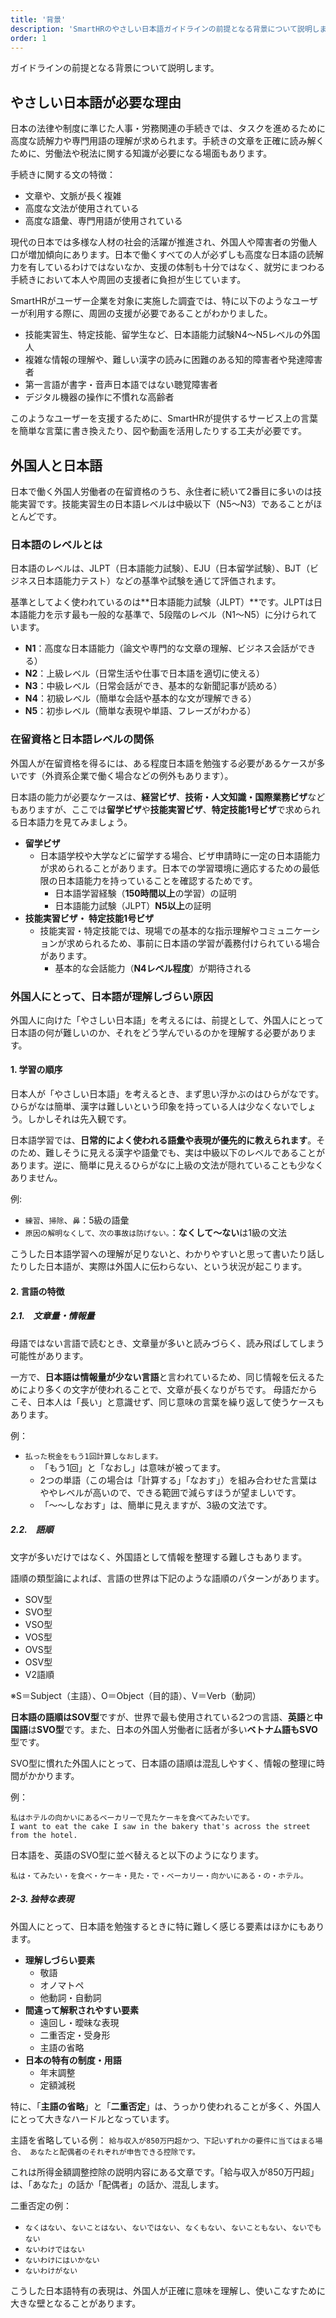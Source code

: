 ```yaml
---
title: '背景'
description: 'SmartHRのやさしい日本語ガイドラインの前提となる背景について説明します。'
order: 1
---
```


ガイドラインの前提となる背景について説明します。

## やさしい日本語が必要な理由

日本の法律や制度に準じた人事・労務関連の手続きでは、タスクを進めるために高度な読解力や専門用語の理解が求められます。手続きの文章を正確に読み解くために、労働法や税法に関する知識が必要になる場面もあります。

手続きに関する文の特徴：
* 文章や、文脈が長く複雑
* 高度な文法が使用されている
* 高度な語彙、専門用語が使用されている

現代の日本では多様な人材の社会的活躍が推進され、外国人や障害者の労働人口が増加傾向にあります。日本で働くすべての人が必ずしも高度な日本語の読解力を有しているわけではないなか、支援の体制も十分ではなく、就労にまつわる手続きにおいて本人や周囲の支援者に負担が生じています。

SmartHRがユーザー企業を対象に実施した調査では、特に以下のようなユーザーが利用する際に、周囲の支援が必要であることがわかりました。

* 技能実習生、特定技能、留学生など、日本語能力試験N4〜N5レベルの外国人
* 複雑な情報の理解や、難しい漢字の読みに困難のある知的障害者や発達障害者
* 第一言語が書字・音声日本語ではない聴覚障害者
* デジタル機器の操作に不慣れな高齢者

このようなユーザーを支援するために、SmartHRが提供するサービス上の言葉を簡単な言葉に書き換えたり、図や動画を活用したりする工夫が必要です。

## 外国人と日本語

日本で働く外国人労働者の在留資格のうち、永住者に続いて2番目に多いのは技能実習です。技能実習生の日本語レベルは中級以下（N5〜N3）であることがほとんどです。

### 日本語のレベルとは

日本語のレベルは、JLPT（日本語能力試験）、EJU（日本留学試験）、BJT（ビジネス日本語能力テスト）などの基準や試験を通じて評価されます。

基準としてよく使われているのは**日本語能力試験（JLPT）**です。JLPTは日本語能力を示す最も一般的な基準で、5段階のレベル（N1〜N5）に分けられています。

* **N1**：高度な日本語能力（論文や専門的な文章の理解、ビジネス会話ができる）
* **N2**：上級レベル（日常生活や仕事で日本語を適切に使える）
* **N3**：中級レベル（日常会話ができ、基本的な新聞記事が読める）
* **N4**：初級レベル（簡単な会話や基本的な文が理解できる）
* **N5**：初歩レベル（簡単な表現や単語、フレーズがわかる）

### 在留資格と日本語レベルの関係

外国人が在留資格を得るには、ある程度日本語を勉強する必要があるケースが多いです（外資系企業で働く場合などの例外もあります）。

日本語の能力が必要なケースは、**経営ビザ**、**技術・人文知識・国際業務ビザ**などもありますが、ここでは**留学ビザ**や**技能実習ビザ**、**特定技能1号ビザ**で求められる日本語力を見てみましょう。

* **留学ビザ**
    * 日本語学校や大学などに留学する場合、ビザ申請時に一定の日本語能力が求められることがあります。日本での学習環境に適応するための最低限の日本語能力を持っていることを確認するためです。
        * 日本語学習経験（**150時間以上**の学習）の証明
        * 日本語能力試験（JLPT）**N5以上**の証明
* **技能実習ビザ・ 特定技能1号ビザ**
    * 技能実習・特定技能では、現場での基本的な指示理解やコミュニケーションが求められるため、事前に日本語の学習が義務付けられている場合があります。
        * 基本的な会話能力（**N4レベル程度**）が期待される

### 外国人にとって、日本語が理解しづらい原因

外国人に向けた「やさしい日本語」を考えるには、前提として、外国人にとって日本語の何が難しいのか、それをどう学んでいるのかを理解する必要があります。

#### 1. 学習の順序

日本人が「やさしい日本語」を考えるとき、まず思い浮かぶのはひらがなです。ひらがなは簡単、漢字は難しいという印象を持っている人は少なくないでしょう。しかしそれは先入観です。

日本語学習では、**日常的によく使われる語彙や表現が優先的に教えられます**。そのため、難しそうに見える漢字や語彙でも、実は中級以下のレベルであることがあります。逆に、簡単に見えるひらがなに上級の文法が隠れていることも少なくありません。

例: 

* `練習`、`掃除`、`鼻`：5級の語彙
* `原因の解明なくして、次の事故は防げない。`：**なくして〜ない**は1級の文法

こうした日本語学習への理解が足りないと、わかりやすいと思って書いたり話したりした日本語が、実際は外国人に伝わらない、という状況が起こります。

#### 2. 言語の特徴

##### 2.1.　文章量・情報量

母語ではない言語で読むとき、文章量が多いと読みづらく、読み飛ばしてしまう可能性があります。  

一方で、**日本語は情報量が少ない言語**と言われているため、同じ情報を伝えるためにより多くの文字が使われることで、文章が長くなりがちです。
母語だからこそ、日本人は「長い」と意識せず、同じ意味の言葉を繰り返して使うケースもあります。

例：

* `払った税金をもう1回計算しなおします。`
    * 「もう1回」と「なおし」は意味が被ってます。
    * 2つの単語（この場合は「計算する」「なおす」）を組み合わせた言葉はややレベルが高いので、できる範囲で減らすほうが望ましいです。
    * 「〜〜しなおす」は、簡単に見えますが、3級の文法です。

##### 2.2.　語順

文字が多いだけではなく、外国語として情報を整理する難しさもあります。

語順の類型論によれば、言語の世界は下記のような語順のパターンがあります。

* SOV型
* SVO型
* VSO型
* VOS型
* OVS型
* OSV型
* V2語順

※S＝Subject（主語）、O＝Object（目的語）、V＝Verb（動詞）

**日本語の語順はSOV型**ですが、世界で最も使用されている2つの言語、**英語**と**中国語**は**SVO型**です。また、日本の外国人労働者に話者が多い**ベトナム語もSVO**型です。

SVO型に慣れた外国人にとって、日本語の語順は混乱しやすく、情報の整理に時間がかかります。

例：

```
私はホテルの向かいにあるベーカリーで見たケーキを食べてみたいです。
I want to eat the cake I saw in the bakery that's across the street from the hotel.
```

日本語を、英語のSVO型に並べ替えると以下のようになります。

`私は・てみたい・を食べ・ケーキ・見た・で・ベーカリー・向かいにある・の・ホテル。`

##### 2-3. 独特な表現

外国人にとって、日本語を勉強するときに特に難しく感じる要素はほかにもあります。

* **理解しづらい要素**
    * 敬語
    * オノマトペ
    * 他動詞・自動詞
* **間違って解釈されやすい要素**
    * 遠回し・曖昧な表現
    * 二重否定・受身形
    * 主語の省略
* **日本の特有の制度・用語**
    * 年末調整
    * 定額減税

特に、「**主語の省略**」と「**二重否定**」は、うっかり使われることが多く、外国人にとって大きなハードルとなっています。

主語を省略している例：
`給与収入が850万円超かつ、下記いずれかの要件に当てはまる場合、 あなたと配偶者のそれぞれが申告できる控除です。`

これは所得金額調整控除の説明内容にある文章です。「給与収入が850万円超」は、「あなた」の話か「配偶者」の話か、混乱します。

二重否定の例：
- `なくはない`、`ないことはない`、`ないではない`、`なくもない`、`ないこともない`、`ないでもない`
- `ないわけではない`
- `ないわけにはいかない`
- `ないわけがない`

こうした日本語特有の表現は、外国人が正確に意味を理解し、使いこなすために大きな壁となることがあります。
